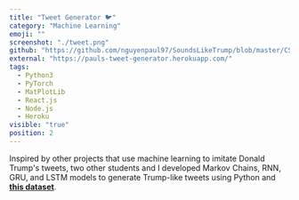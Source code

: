 ```yaml
---
title: "Tweet Generator 🐦"
category: "Machine Learning"
emoji: ""
screenshot: "./tweet.png"
github: "https://github.com/nguyenpaul97/SoundsLikeTrump/blob/master/CS175_Project.ipynb"
external: "https://pauls-tweet-generator.herokuapp.com/"
tags:
  - Python3
  - PyTorch
  - MatPlotLib
  - React.js
  - Node.js
  - Heroku
visible: "true"
position: 2
---
```


Inspired by other projects that use machine learning to imitate Donald Trump's tweets, two other students and I developed Markov Chains, RNN, GRU, and LSTM models to generate Trump-like tweets using Python and <strong><a href="http://trumptwitterarchive.com/archive" target="_blank">this dataset</a></strong>.
